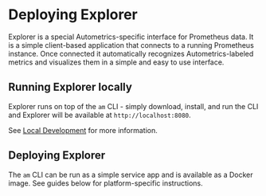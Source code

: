 
# Deploying Explorer

Explorer is a special Autometrics-specific interface for Prometheus data. It is a simple client-based application that connects to a running Prometheus instance. Once connected it automatically recognizes Autometrics-labeled metrics and visualizes them in a simple and easy to use interface.

## Running Explorer locally

Explorer runs on top of the `am` CLI - simply download, install, and run the CLI and Explorer will be available at `http://localhost:8080`.

See [Local Development](/docs/local-development) for more information.

## Deploying Explorer

The `am` CLI can be run as a simple service app and is available as a Docker image. See guides below for platform-specific instructions.

<Cards num={1}>
	<Card
	children icon title = "Deploying Explorer with Docker" href="/deploying-explorer/docker"/>
	<Card
	children icon title = "Deploying Explorer on Northflank" href="/deploying-explorer/northflank"/>
	<Card
	children icon title = "Deploying Explorer on Railway" href="/deploying-explorer/railway"/>
</Cards>